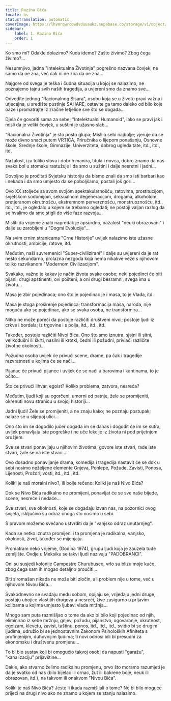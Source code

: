 ```yaml
---
title: Razina Bića
locale: bs
statusTranslation: automatic
coverImage: https://lhvmrqwrcowdvduuaukz.supabase.co/storage/v1/object/public/strapi-uploads/small_cover-tratado-de-psicologia-revolucionaria.webp-5e15e1cec4e0ebebcde5d7fc7565d8fd.webp
sidebar:
    label: 1. Razina Bića
    order: 1
---
```

Ko smo mi? Odakle dolazimo? Kuda idemo? Zašto živimo? Zbog čega živimo?...

Nesumnjivo, jadna "Intelektualna Životinja" pogrešno nazvana čovjek, ne samo da ne zna, već čak ni ne zna da ne zna...

Najgore od svega je teška i čudna situacija u kojoj se nalazimo, ne poznajemo tajnu svih naših tragedija, a uvjereni smo da znamo sve...

Odvedite jednog "Racionalnog Sisara", osobu koja se u životu pravi važna i utjecajna, u središte pustinje SAHARE, ostavite ga tamo daleko od bilo koje oaze i promatrajte iz zračne letjelice sve što se događa...

Djela će govoriti sama za sebe; "Intelektualni Humanoid", iako se pravi jak i misli da je veliki čovjek, u suštini je užasno slab...

"Racionalna Životinja" je sto posto glupa; Misli o sebi najbolje; vjeruje da se može divno snaći putem VRTIĆA, Priručnika o lijepom ponašanju, Osnovne škole, Srednje škole, Gimnazije, Univerziteta, dobrog ugleda tate, itd., itd., itd.

Nažalost, iza toliko slova i dobrih manira, titula i novca, dobro znamo da nas svaka bol u stomaku rastužuje i da smo u suštini i dalje nesretni i jadni...

Dovoljno je pročitati Svjetsku historiju da bismo znali da smo isti barbari kao i nekada i da smo umjesto da se poboljšamo, postali još gori...

Ovo XX stoljeće sa svom svojom spektakularnošću, ratovima, prostitucijom, svjetskom sodomijom, seksualnom degeneracijom, drogama, alkoholom, pretjeranom okrutnošću, ekstremnom perverznošću, monstruoznošću, itd., itd., itd., je ogledalo u kojem se trebamo ogledati; ne postoji valjan razlog da se hvalimo da smo stigli do više faze razvoja...

Misliti da vrijeme znači napredak je apsurdno, nažalost "neuki obrazovani" i dalje su zarobljeni u "Dogmi Evolucije"...

Na svim crnim stranicama "Crne Historije" uvijek nalazimo iste užasne okrutnosti, ambicije, ratove, itd.

Međutim, naši suvremenici "Super-civilizirani" i dalje su uvjereni da je rat nešto sekundarno, prolazna nezgoda koja nema nikakve veze s njihovom toliko razvikanom "Modernom Civilizacijom".

Svakako, važno je kakav je način života svake osobe; neki pojedinci će biti pijani, drugi apstinenti, ovi pošteni, a oni drugi besramni; svega ima u životu...

Masa je zbir pojedinaca; ono što je pojedinac je i masa, to je Vlada, itd.

Masa je stoga proširenje pojedinca; transformacija masa, naroda, nije moguća ako se pojedinac, ako se svaka osoba, ne transformira...

Nitko ne može poreći da postoje različiti društveni nivoi; postoje ljudi iz crkve i bordela; iz trgovine i s polja, itd., itd., itd.

Također, postoje različiti Nivoi Bića. Ono što smo iznutra, sjajni ili sitni, velikodušni ili škrti, nasilni ili krotki, čedni ili požudni, privlači različite životne okolnosti...

Požudna osoba uvijek će privući scene, drame, pa čak i tragedije razvratnosti u kojima će se naći...

Pijanac će privući pijance i uvijek će se naći u barovima i kantinama, to je očito...

Što će privući lihvar, egoist? Koliko problema, zatvora, nesreća?

Međutim, ljudi koji su ogorčeni, umorni od patnje, žele se promijeniti, okrenuti novu stranicu u svojoj historiji...

Jadni ljudi! Žele se promijeniti, a ne znaju kako; ne poznaju postupak; nalaze se u slijepoj ulici...

Ono što im se dogodilo jučer događa im se danas i dogodit će im se sutra; uvijek ponavljaju iste pogreške i ne uče lekcije iz života ni pod prijetnjom oružjem.

Sve se stvari ponavljaju u njihovim životima; govore iste stvari, rade iste stvari, žale se na iste stvari...

Ovo dosadno ponavljanje drama, komedija i tragedija nastavit će se dok u sebi nosimo neželjene elemente Gnjeva, Pohlepe, Požude, Zavisti, Ponosa, Lijenosti, Proždrljivosti, itd., itd., itd.

Koliki je naš moralni nivo?, ili bolje rečeno: Koliki je naš Nivo Bića?

Dok se Nivo Bića radikalno ne promijeni, ponavljat će se sve naše bijede, scene, nesreće i nedaće...

Sve stvari, sve okolnosti, koje se događaju izvan nas, na pozornici ovog svijeta, isključivo su odraz onoga što nosimo u sebi.

S pravom možemo svečano ustvrditi da je "vanjsko odraz unutarnjeg".

Kada se netko iznutra promijeni i ta promjena je radikalna, vanjsko, okolnosti, život, također se mijenjaju.

Promatram neko vrijeme, (Godina 1974), grupu ljudi koja je zauzela tuđe zemljište. Ovdje u Meksiku se takvi ljudi nazivaju "PADOBRANCI".

Oni su susjedi kolonije Campestre Churubusco, vrlo su blizu moje kuće, zbog čega sam ih mogao detaljno proučiti...

Biti siromašan nikada ne može biti zločin, ali problem nije u tome, već u njihovom Nivou Bića...

Svakodnevno se svađaju među sobom, opijaju se, vrijeđaju jedni druge, postaju ubojice vlastitih drugova u nesreći, žive zasigurno u prljavim kolibama u kojima umjesto ljubavi vlada mržnja...

Mnogo sam puta razmišljao o tome da ako bi bilo koji pojedinac od njih, eliminirao iz sebe mržnju, gnjev, požudu, pijanstvo, ogovaranje, okrutnost, egoizam, klevetu, zavist, taštinu, ponos, itd., itd., itd., svidio bi se drugim ljudima, udružio bi se jednostavnim Zakonom Psiholoških Afiniteta s profinjenijim, duhovnijim ljudima; ti novi odnosi bili bi presudni za ekonomsku i društvenu promjenu...

To bi bio sustav koji bi omogućio takvoj osobi da napusti "garažu", "kanalizaciju" prljavštine...

Dakle, ako stvarno želimo radikalnu promjenu, prvo što moramo razumjeti je da je svatko od nas (bilo bijelac ili crnac, žut ili bakrene boje, neuk ili obrazovan, itd.), na takvom ili onakvom "Nivou Bića".

Koliki je naš Nivo Bića? Jeste li ikada razmišljali o tome? Ne bi bilo moguće prijeći na drugi nivo ako ne znamo u kojem se stanju nalazimo.

